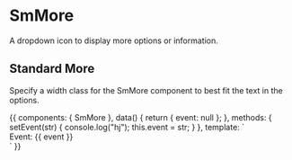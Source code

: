 
<Meta title="Components/SmMore" component={SmMore} />

# SmMore

A dropdown icon to display more options or information.

<Props of={SmMore} />

## Standard More

Specify a width class for the SmMore component to best fit the text in the options.

<Preview>
  <Story name="standard" height="300px">
    {{
      components: { SmMore },
      data() {
        return {
          event: null
        };
      },
      methods: {
        setEvent(str) {
          console.log("hj");
          this.event = str;
        }
      },
      template: `
        <div>
            <div class="ma2 pa2 w-50 flex flex-column ba">
                <SmMore class="mv1 w4" style="margin-left:auto;"
                    :options="['First', 'Second']"
                    v-on:first="setEvent('first')"
                    v-on:second="event='second'"/>
                <SmMore  class="mv1 w5" style="margin-left:auto;"
                    :options="['Edit', 'Delete', 'Change Location']"
                    v-on:edit="setEvent('edit')"
                    v-on:delete="event='delete'"
                    v-on:change_location="event='change_location'"/>
                <SmMore class="mv1 w-100"
                    :options="['Monday Tuesday Wednesday Thursday Friday Saturday Sunday', 'None']"
                    />
            </div>
            <div v-if="event" class="ma2">
                Event: {{ event }}
            </div>
        </div>
        `
    }}
  </Story>
</Preview>
